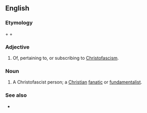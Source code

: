 ==English==

===Etymology===
{{derv|en|Christ}} + {{morph|en|-o-}} + {{derv|en|fascist}}

===Adjective===
{{rfd|attributive use of noun}}
{{en-adj|-}}

# {{pejorative}} Of, pertaining to, or subscribing to [[Christofascism]].

===Noun===
{{en-noun}}

# {{pejorative}} A Christofascist person; a [[Christian]] [[fanatic]] or [[fundamentalist]].

===See also===
* {{pedia|Christofascism}}
